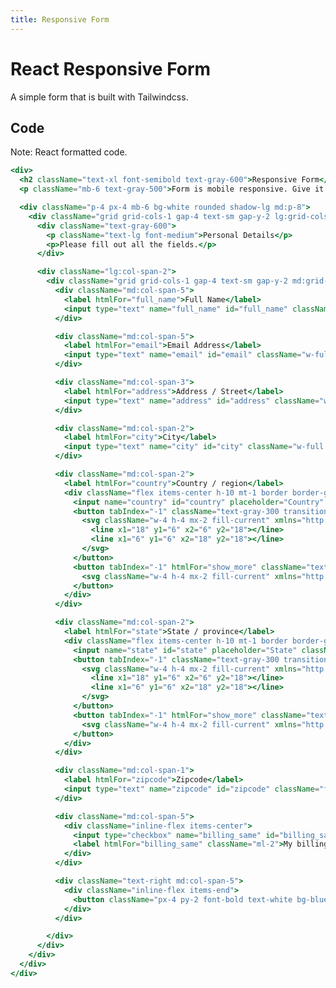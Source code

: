 ```yaml
---
title: Responsive Form
---
```


# React Responsive Form

A simple form that is built with Tailwindcss.

## Code

Note: React formatted code.

```jsx live
<div>
  <h2 className="text-xl font-semibold text-gray-600">Responsive Form</h2>
  <p className="mb-6 text-gray-500">Form is mobile responsive. Give it a try.</p>

  <div className="p-4 px-4 mb-6 bg-white rounded shadow-lg md:p-8">
    <div className="grid grid-cols-1 gap-4 text-sm gap-y-2 lg:grid-cols-3">
      <div className="text-gray-600">
        <p className="text-lg font-medium">Personal Details</p>
        <p>Please fill out all the fields.</p>
      </div>

      <div className="lg:col-span-2">
        <div className="grid grid-cols-1 gap-4 text-sm gap-y-2 md:grid-cols-5">
          <div className="md:col-span-5">
            <label htmlFor="full_name">Full Name</label>
            <input type="text" name="full_name" id="full_name" className="w-full h-10 px-4 mt-1 border border-gray-200 rounded bg-gray-50" value="" />
          </div>

          <div className="md:col-span-5">
            <label htmlFor="email">Email Address</label>
            <input type="text" name="email" id="email" className="w-full h-10 px-4 mt-1 border border-gray-200 rounded bg-gray-50" value="" placeholder="email@domain.com" />
          </div>

          <div className="md:col-span-3">
            <label htmlFor="address">Address / Street</label>
            <input type="text" name="address" id="address" className="w-full h-10 px-4 mt-1 border border-gray-200 rounded bg-gray-50" value="" placeholder="" />
          </div>

          <div className="md:col-span-2">
            <label htmlFor="city">City</label>
            <input type="text" name="city" id="city" className="w-full h-10 px-4 mt-1 border border-gray-200 rounded bg-gray-50" value="" placeholder="" />
          </div>

          <div className="md:col-span-2">
            <label htmlFor="country">Country / region</label>
            <div className="flex items-center h-10 mt-1 border border-gray-200 rounded bg-gray-50">
              <input name="country" id="country" placeholder="Country" className="w-full px-4 text-gray-800 bg-transparent outline-none appearance-none" value="" />
              <button tabIndex="-1" className="text-gray-300 transition-all outline-none cursor-pointer focus:outline-none hover:text-red-600">
                <svg className="w-4 h-4 mx-2 fill-current" xmlns="http://www.w3.org/2000/svg" viewBox="0 0 24 24" stroke="currentColor" strokeWidth="2" strokeLinecap="round" strokeLinejoin="round">
                  <line x1="18" y1="6" x2="6" y2="18"></line>
                  <line x1="6" y1="6" x2="18" y2="18"></line>
                </svg>
              </button>
              <button tabIndex="-1" htmlFor="show_more" className="text-gray-300 transition-all border-l border-gray-200 outline-none cursor-pointer focus:outline-none hover:text-blue-600">
                <svg className="w-4 h-4 mx-2 fill-current" xmlns="http://www.w3.org/2000/svg" viewBox="0 0 24 24" stroke="currentColor" strokeWidth="2" strokeLinecap="round" strokeLinejoin="round"><polyline points="18 15 12 9 6 15"></polyline></svg>
              </button>
            </div>
          </div>

          <div className="md:col-span-2">
            <label htmlFor="state">State / province</label>
            <div className="flex items-center h-10 mt-1 border border-gray-200 rounded bg-gray-50">
              <input name="state" id="state" placeholder="State" className="w-full px-4 text-gray-800 bg-transparent outline-none appearance-none" value="" />
              <button tabIndex="-1" className="text-gray-300 transition-all outline-none cursor-pointer focus:outline-none hover:text-red-600">
                <svg className="w-4 h-4 mx-2 fill-current" xmlns="http://www.w3.org/2000/svg" viewBox="0 0 24 24" stroke="currentColor" strokeWidth="2" strokeLinecap="round" strokeLinejoin="round">
                  <line x1="18" y1="6" x2="6" y2="18"></line>
                  <line x1="6" y1="6" x2="18" y2="18"></line>
                </svg>
              </button>
              <button tabIndex="-1" htmlFor="show_more" className="text-gray-300 transition-all border-l border-gray-200 outline-none cursor-pointer focus:outline-none hover:text-blue-600">
                <svg className="w-4 h-4 mx-2 fill-current" xmlns="http://www.w3.org/2000/svg" viewBox="0 0 24 24" stroke="currentColor" strokeWidth="2" strokeLinecap="round" strokeLinejoin="round"><polyline points="18 15 12 9 6 15"></polyline></svg>
              </button>
            </div>
          </div>

          <div className="md:col-span-1">
            <label htmlFor="zipcode">Zipcode</label>
            <input type="text" name="zipcode" id="zipcode" className="flex items-center w-full h-10 px-4 mt-1 transition-all border border-gray-200 rounded bg-gray-50" placeholder="" value="" />
          </div>

          <div className="md:col-span-5">
            <div className="inline-flex items-center">
              <input type="checkbox" name="billing_same" id="billing_same" className="form-checkbox" />
              <label htmlFor="billing_same" className="ml-2">My billing address is different than above.</label>
            </div>
          </div>

          <div className="text-right md:col-span-5">
            <div className="inline-flex items-end">
              <button className="px-4 py-2 font-bold text-white bg-blue-500 rounded hover:bg-blue-700">Submit</button>
            </div>
          </div>

        </div>
      </div>
    </div>
  </div>
</div>
```

